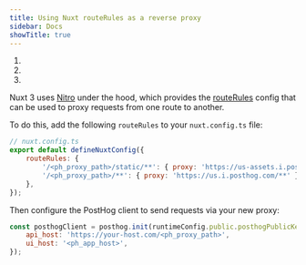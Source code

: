 ```yaml
---
title: Using Nuxt routeRules as a reverse proxy
sidebar: Docs
showTitle: true
---
```



<CalloutBox icon="IconWarning" title="Warning" type="fyi">
    <ol>
        <li><ProxyWarning /></li>
        <li><RegionWarning /></li>
        <li><ProxyPathNamesWarning /></li>
    </ol>
</CalloutBox>

Nuxt 3 uses [Nitro](https://nuxt.com/docs/guide/concepts/server-engine) under the hood, which provides the [routeRules](https://nitro.unjs.io/config#routerules) config that can be used to proxy requests from one route to another. 

To do this, add the following `routeRules` to your `nuxt.config.ts` file:

```js
// nuxt.config.ts
export default defineNuxtConfig({
    routeRules: {
        '/<ph_proxy_path>/static/**': { proxy: 'https://us-assets.i.posthog.com/static/**' },
        '/<ph_proxy_path>/**': { proxy: 'https://us.i.posthog.com/**' },
    },
});
```

Then configure the PostHog client to send requests via your new proxy:

```js
const posthogClient = posthog.init(runtimeConfig.public.posthogPublicKey, {
    api_host: 'https://your-host.com/<ph_proxy_path>',
    ui_host: '<ph_app_host>',
});
```